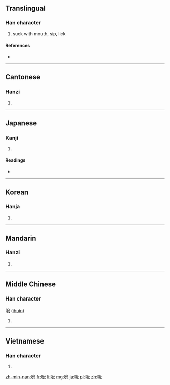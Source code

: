 ==Translingual==

===Han character===
{{Han char|rn=30|rad=口|as=04|sn=7|four=6301<sub>0</sub>|canj=口戈竹山 (RIHU)}}

# suck with mouth, sip, lick

====References====
* {{Han ref|kx=0178.200|dkj=03356|dj=0396.060|hdz=10597.040|uh=542E|ud=21550|bh=A76D|bd=42861}}

----

==Cantonese==

===Hanzi===
{{yue-hanzi|jyut=|y=syun5}}

# {{defn|lang=yue|sort=口04}}

----

==Japanese==

===Kanji===
{{ja-kanji|grade=|rs=口04}}

# {{defn|lang=ja|sort=口04}}

====Readings====
* {{ja-readings|on=[[せん]] (sen), [[しゅん]] (shun)|kun=[[すう]] (suu)}}

----

==Korean==

===Hanja===
{{ko-hanja|hangeul=전|rv=jeon|mr=chŏn}}

# {{defn|lang=ko|sort=口04}}

----

==Mandarin==

===Hanzi===
{{cmn-hanzi|pin=[[shǔn]] ([[shun3]]), [[zī]] ([[zi1]])|wg=shun<sup>3</sup>, tzu<sup>1</sup>}}

# {{defn|lang=cmn|sort=口04}}

----

==Middle Chinese==

===Han character===
'''吮''' ([[jhuǐn]])

# {{defn|lang=zhx-mid|sort=口04}}

----

==Vietnamese==

===Han character===
{{vi-hantu|[[duyện]], [[giỏn]], [[duyên]]|rs=口04}}

# {{defn|lang=vi|sort=口04}}

[[zh-min-nan:吮]]
[[fr:吮]]
[[li:吮]]
[[mg:吮]]
[[ja:吮]]
[[pl:吮]]
[[zh:吮]]